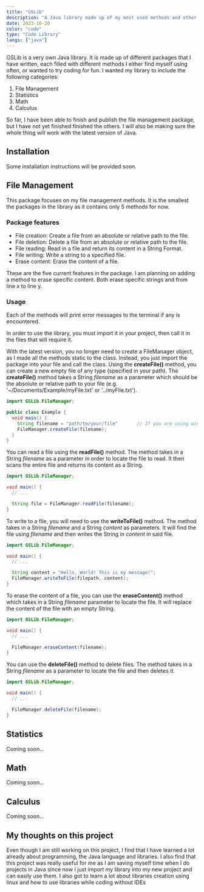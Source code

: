 ```yaml
---
title: "GSLib"
description: "A Java library made up of my most used methods and other methods I wanted to add"
date: 2023-10-20
color: "code"
type: "Code Library"
langs: ["java"]
---
```


GSLib is a very own Java library. It is made up of different packages that I have written, each
filled with different methods I either find myself using often, or wanted to try coding for fun.
I wanted my library to include the following categories:

1. File Management
2. Statistics
3. Math
4. Calculus

So far, I have been able to finish and publish the file management package, but I have not yet
finished finished the others. I will also be making sure the whole thing will work with the
latest version of Java.

## Installation

Some installation instructions will be provided soon.

## File Management

This package focuses on my file management methods. It is the smallest the packages in the
library as it contains only 5 methods for now.

### Package features

- File creation: Create a file from an absolute or relative path to the file.
- File deletion: Delete a file from an absolute or relative path to the file.
- File reading: Read in a file and return its content in a String Format.
- File writing: Write a string to a specified file.
- Erase content: Erase the content of a file.

These are the five current features in the package. I am planning on adding a method to
erase specific content. Both erase specific strings and from line x to line y.

### Usage

Each of the methods will print error messages to the terminal if any is encountered.

In order to use the library, you must import it in your project, then call it in the files
that will require it.

With the latest version, you no longer need to create a FileManager object, as I made all
the methods static to the class. Instead, you just import the package into your file and
call the class. Using the **createFile()** method, you can create a new empty file of any
type (specified in your path). The **createFile()** method takes a String _filename_ as
a parameter which should be the absolute or relative path to your file (e.g.
'~/Documents/Example/myFile.txt' or '../myFile.txt').

```java
import GSLib.FileManager;

public class Example {
  void main() {
    String filename = "path/to/your/file"       // If you are using windows, replace the / with \\
    FileManager.createFile(filename);
  }
}
```

You can read a file using the **readFile()** method. The method takes in a String _filename_ as
a parameter in order to locate the file to read. It then scans the entire file and returns its
content as a String.

```java
import GSLib.FileManager;

void main() {
  // ...

  String file = FileManager.readFile(filename);
}
```

To write to a file, you will need to use the **writeToFile()** method. The method takes in a
String _filename_ and a String _content_ as parameters. It will find the file using _filename_
and then writes the String in _content_ in said file.

```java
import GSLib.FileManager;

void main() {
  // ...

  String content = "Hello, World! This is my message!";
  FileManager.writeToFile(filepath, content);
}
```

To erase the content of a file, you can use the **eraseContent()** method which takes in a
String _filename_ parameter to locate the file. It will replace the content of the file with
an empty String.

```java
import GSLib.FileManager;

void main() {
  // ...

  FileManager.eraseContent(filename);
}
```

You can use the **deleteFile()** method to delete files. The method takes in a String _filename_
as a parameter to locate the file and then deletes it.

```java
import GSLib.FileManager;

void main() {
  // ...

  FileManager.deleteFile(filename);
}
```

## Statistics

Coming soon...

## Math

Coming soon...

## Calculus

Coming soon...

## My thoughts on this project

Even though I am still working on this project, I find that I have learned a lot already about
programming, the Java language and libraries. I also find that this project was really useful
for me as I am saving myself time when I do projects in Java since now I just import my library
into my new project and can easily use them. I also got to learn a lot about libraries creation
using linux and how to use libraries while coding without IDEs
